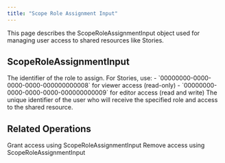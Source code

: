 ```yaml
---
title: "Scope Role Assignment Input"
---
```


This page describes the ScopeRoleAssignmentInput object used for managing user access to shared resources like Stories.

## ScopeRoleAssignmentInput

<ParamField path="roleId" type="ID!" required>
  The identifier of the role to assign. For Stories, use:
  - `00000000-0000-0000-0000-000000000008` for viewer access (read-only)
  - `00000000-0000-0000-0000-000000000009` for editor access (read and write)
</ParamField>

<ParamField path="principalId" type="String!" required>
  The unique identifier of the user who will receive the specified role and access to the shared resource.
</ParamField>

## Related Operations

<CardGroup cols={2}>
  <Card title="Add Scope Role Assignments for Sharing" icon="user-plus" href="/integrations/graphql-api/mutations/dashboard/add-scope-role-assignments-for-sharing">
    Grant access using ScopeRoleAssignmentInput
  </Card>
  <Card title="Remove Scope Role Assignments for Sharing" icon="user-minus" href="/integrations/graphql-api/mutations/dashboard/remove-scope-role-assignments-for-sharing">
    Remove access using ScopeRoleAssignmentInput
  </Card>
</CardGroup>
